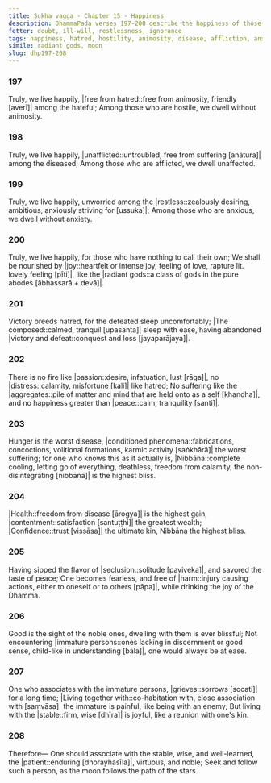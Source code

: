 ```yaml
---
title: Sukha vagga - Chapter 15 - Happiness
description: DhammaPada verses 197-208 describe the happiness of those who live without hatred, affliction, and anxiety, the fire of passion, the worst disease, the highest gain, the highest bliss, the joy of the Dhamma, the association with the wise, and the importance of seeking and following a wise person. 
fetter: doubt, ill-will, restlessness, ignorance
tags: happiness, hatred, hostility, animosity, disease, affliction, anxiety, restlessness, joy, radiant gods, victory, defeat, passion, distress, aggregates, peace, hunger, conditioned things, fabrications, concoctions, volitional formations, karmic activity, health, contentment, satisfaction, confidence, trust, Nibbāna, tranquility, insight, seclusion, solitude, noble ones, immature persons, harm, stable, wise, well-learned, patient, virtuous, moon, stars
simile: radiant gods, moon
slug: dhp197-208
---
```


### 197

Truly, we live happily,
|free from hatred::free from animosity, friendly [averī]| among the hateful;
Among those who are hostile,
we dwell without animosity.

### 198

Truly, we live happily,
|unafflicted::untroubled, free from suffering [anātura]| among the diseased;
Among those who are afflicted,
we dwell unaffected.

### 199

Truly, we live happily,
unworried among the |restless::zealously desiring, ambitious, anxiously striving for [ussuka]|;
Among those who are anxious,
we dwell without anxiety.

### 200

Truly, we live happily,
for those who have nothing to call their own;
We shall be nourished by |joy::heartfelt or intense joy, feeling of love, rapture lit. lovely feeling [pīti]|,
like the |radiant gods::a class of gods in the pure abodes [ābhassarā + devā]|.

### 201

Victory breeds hatred,
for the defeated sleep uncomfortably;
|The composed::calmed, tranquil [upasanta]| sleep with ease,
having abandoned |victory and defeat::conquest and loss [jayaparājaya]|.

### 202

There is no fire like |passion::desire, infatuation, lust [rāga]|,
no |distress::calamity, misfortune [kali]| like hatred;
No suffering like the |aggregates::pile of matter and mind that are held onto as a self [khandha]|,
and no happiness greater than |peace::calm, tranquility [santi]|.

### 203

Hunger is the worst disease,
|conditioned phenomena::fabrications, concoctions, volitional formations, karmic activity [saṅkhārā]| the worst suffering;
for one who knows this as it actually is,
|Nibbāna::complete cooling, letting go of everything, deathless, freedom from calamity, the non-disintegrating [nibbāna]| is the highest bliss.

### 204

|Health::freedom from disease [ārogya]| is the highest gain,
|contentment::satisfaction [santuṭṭhi]| the greatest wealth;
|Confidence::trust [vissāsa]| the ultimate kin,
Nibbāna the highest bliss.

### 205

Having sipped the flavor of |seclusion::solitude [paviveka]|,
and savored the taste of peace;
One becomes fearless, and free of |harm::injury causing actions, either to oneself or to others [pāpa]|,
while drinking the joy of the Dhamma.

### 206

Good is the sight of the noble ones,
dwelling with them is ever blissful;
Not encountering |immature persons::ones lacking in discernment or good sense, child-like in understanding [bāla]|,
one would always be at ease.

### 207

One who associates with the immature persons,
|grieves::sorrows [socati]| for a long time;
|Living together with::co-habitation with, close association with [saṃvāsa]| the immature is painful,
like being with an enemy;
But living with the |stable::firm, wise [dhīra]| is joyful,
like a reunion with one's kin.

### 208

Therefore—
One should associate with the stable, wise, and well-learned,
the |patient::enduring [dhorayhasīla]|, virtuous, and noble;
Seek and follow such a person,
as the moon follows the path of the stars.